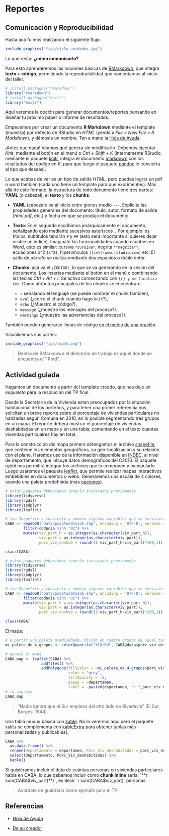 # Reportes

## Comunicación y Reproducibilidad

Hasta acá fuimos realizando el siguiente flujo:

```r
include_graphics("figs/ciclo_unidades.jpg")
```


Lo que resta: **¿cómo comunicarlo?**.

Para esto aprenderemos las nociones básicas de [RMarkdown](https://rmarkdown.rstudio.com/), que integra **texto + código**, permitiendo la reproducibilidad que comentamos al inicio del taller.

```r
# install.packages("rmarkdown")
library("rmarkdown")
# install.packages("knitr")
library("knitr")
```


Aquí veremos la opción para generar documentos/reportes pensando en diseñar tu próximo paper o informe de resultados. 

Empecemos por crear un documento **R Markdown** mediante el template (muestra) por defecto de RStudio en *HTML* (yendo a *File > New File > R Markdown*), y démosle un nombre. Ten a mano la [Hoja de Ayuda](https://www.rstudio.com/blog/the-r-markdown-cheat-sheet/).

¡Antes que nada! Veamos qué genera sin modificarlo. Debemos ejecutar *Knit*, mediante el botón en el menú o *Ctrl + Shift + K* (internamente RStudio, mediante el paquete [knitr](https://en.wikipedia.org/wiki/Knitr), integra el documento [markdown](https://en.wikipedia.org/wiki/Markdown) con los resultados del código en R, para que luego el paquete [pandoc](https://pandoc.org/) lo convierta al tipo que deseás).

Lo que acabas de ver es un tipo de salida _HTML_, pero puedes lograr un pdf o word también (cada uno tiene un template para que exprimentes). Más allá de este formato, la estructura de todo documento tiene tres partes: **YAML** (o cabezal), el **texto** y los **chunks**. 

* **YAML** (cabezal): va al inicio entre giones medio `---`. Explicita las propiedades generales del documento: título, autor, formato de salida (*html*,*pdf*, etc.) y fecha en que se produjo el documento.

* **Texto**: En el segundo escribimos jerárquicamente el documento, señalizando esto mediante sucesivos asteri`s`cos`. `. Por ejemplo los títulos, subtítulos tendrán `#` y `##` (esto será importante si quieres dejar visible un índice). Imagínate las funcionalidades cuando escribes en Word, esto es similar: cursiva `*cursiva*`, negrita `**negrita**`,  ecuaciones x^2 `$x^2$`, hipervínculos `[link](www.rstudio.com)` etc. El salto de párrafo se realiza mediante dos espacios o doble enter.

* **Chunks**: acá va el `¡CÓDIGO!`, lo que se va generando en la sesión del documento. Los insertas mediante el botón en el menú o combinando las teclas *Ctrl + Alt + I*. Se activa comenzando con ```{r} y se finaliza con ```.
Como atributos principales de los chunks se encuentran: 
    - `r` señalando el lenguaje (se puede nombrar el chunk tambien), 
    -  `eval` (¿corro el chunk cuando hago `knit`?), 
    - `echo` (¿Muestro el código?),  
    - `message` (¿muestro los mensajes del proceso?). 
    - `warnings` (¿muestro las advertencias del proceso?).

También pueden generarse líneas de código [en el medio de una oración](https://rmarkdown.rstudio.com/lesson-4.html).

Visualicemos sus partes:

```r
include_graphics("figs/rmark.png")
```

> Dentro de RMarkdown el directorio de trabajo es aquel donde se encuentra el ".Rmd".

## Actividad guiada

Hagamos un documento a partir del template creado, que nos deje *un esqueleto* para la resolución del TP final.

Desde la Secretaría de la Vivienda estan preocupados por la situación habitacional de los porteños, y para tener una primer referencia nos solicitan un breve reporte sobre el porcentaje de viviendas particulares no habitadas según Comuna en 2010, en lo posible segmentando tres grupos en un mapa. El reporte deberá mostrar el porcentaje de viviendas deshabitadas en un mapa y en una tabla, comentando en el texto cuantas vivendas particualres hay en total. 

Para la construcción del mapa primero obtengamos el archivo [shapefile](https://es.wikipedia.org/wiki/Shapefile), que contiene los elementos geográficos, su geo-localización y su relación con el plano. Haremos uso de la información disponible en [INDEC](https://www.indec.gob.ar/indec/web/Institucional-Indec-Codgeo), al nivel de departamento, que inlcuye datos demográficos del C2010. El paquete *rgdal* nos permitirá integrar los archivos que lo componen y manipularlo.
Luego usaremos el paquete [leaflet](https://rstudio.github.io/leaflet/), que permite realizar mapas interactivos embebibles en documentos o webs. Generaremos una escala de 4 colores, usando una paleta predefinida (más [opciones](https://rstudio.github.io/leaflet/colors.html)). 

```r
# estos paquetes deberíamos tenerlo instalados previamente
library(tidyverse)
library(rgdal)
library(spdplyr)
library(leaflet)

# leo Shapefile y convierto a número algunas variables que me servirán
CABA <- readOGR("Data/pxdptodatosok.shp", encoding = 'UTF-8', verbose = F) %>% 
        filter(codpcia %in% "02") %>% 
        mutate(viv_part_h = as.integer(as.character(viv_part_h)),
               viv_part = as.integer(as.character(viv_part)),
               porc_viv_deshab = round((1-viv_part_h/viv_part)*100,1))

class(CABA)
```

```r
# estos paquetes deberíamos tenerlo instalados previamente
library(tidyverse)
library(rgdal)
library(spdplyr)
library(leaflet)

# leo Shapefile y convierto a número algunas variables que me servirán
CABA <- readOGR("Data/pxdptodatosok.shp", encoding = 'UTF-8', verbose = F) %>% 
        filter(codpcia %in% "02") %>% 
        mutate(viv_part_h = as.integer(as.character(viv_part_h)),
               viv_part = as.integer(as.character(viv_part)),
               porc_viv_deshab = round((1-viv_part_h/viv_part)*100,1))

class(CABA)
```

El mapa:
```r
# A partir una paleta prediseñada, divido en cuatro grupos de igual tamaño
mi_paleta_de_4_grupos <- colorQuantile("YlOrRd", CABA@data$porc_viv_deshab, n = 4)  

# genero el mapa
CABA_map <- leaflet(CABA) %>%
                addTiles() %>% 
                addPolygons(fillColor = ~mi_paleta_de_4_grupos(porc_viv_deshab),
                            color = "grey",
                            fillOpacity = .5,
                            popup = ~departamen, 
                            label = ~paste0(departamen, ": ",porc_viv_deshab, "%"))
# lo imprimo
CABA_map
```

> "Nadie ignora que el Sur empieza del otro lado de Rivadavia" (El Sur, Borges, 1944).

Una tabla muuuy básica con [kable](https://bookdown.org/yihui/rmarkdown-cookbook/kable.html). No lo veremos aquí pero el paquete `kable` se complementa con [kableExtra](https://cran.r-project.org/web/packages/kableExtra/vignettes/awesome_table_in_html.html) para obtener tablas más personalizadas y publicables].

```r
CABA %>% 
  as.data.frame() %>% 
  rename(Departamento = departamen, Porc_Viv_deshabitadas = porc_viv_deshab) %>% 
  select(Departamento, Porc_Viv_deshabitadas) %>% 
  kable()
```

Si quisiéramos incluir el dato de cuántas personas en viviendas particulares había en CABA, lo que debemos incluir como **chunk inline** sería: \`**r sum(CABA$viv_part)**\`, es decir `r sum(CABA$viv_part)` personas.

> Acordate de guardarlo como ejemplo para el TP.

## Referencias

* [Hoja de Ayuda](https://raw.githubusercontent.com/rstudio/cheatsheets/main/translations/spanish/rmarkdown_es.pdf)

* [De su creador](https://bookdown.org/yihui/rmarkdown/)



